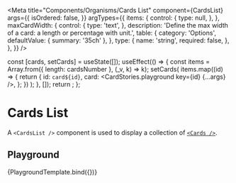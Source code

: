 
<Meta
  title="Components/Organisms/Cards List"
  component={CardsList}
  args={{
    isOrdered: false,
  }}
  argTypes={{
    items: {
      control: {
        type: null,
      },
    },
    maxCardWidth: {
      control: {
        type: 'text',
      },
      description:
        'Define the max width of a card: a length or percentage with unit.',
      table: {
        category: 'Options',
        defaultValue: { summary: '35ch' },
      },
      type: {
        name: 'string',
        required: false,
      },
    },
  }}
/>

  const [cards, setCards] = useState([]);
  useEffect(() => {
    const items = Array.from({ length: cardsNumber }, (_v, k) => k);
    setCards(
      items.map((id) => {
        return {
          id: `card${id}`,
          card: <CardStories.playground key={id} {...args} />,
        };
      })
    );
  }, []);
  return <CardsList items={cards} maxCardWidth={maxCardWidth} />;
};

# Cards List

A `<CardsList />` component is used to display a collection of [`<Cards />`](/?path=/docs/components-molecules-card--contents-cover-only).

## Playground

<Canvas>
  <Story
    name="Playground"
    argTypes={{
      ...CardStories.default.argTypes,
      cardsNumber: {
        control: {
          type: 'number',
          min: 1,
        },
        description: 'Define the numbers of cards.',
        table: {
          category: 'Story-only options',
          table: {
            defaultValue: { summary: 3 },
          },
        },
        type: {
          name: 'number',
          required: false,
        },
      },
    }}
    args={{
      ...CardStories.playground.args,
      cardsNumber: 3,
      maxCardWidth: '35ch',
    }}
  >
    {PlaygroundTemplate.bind({})}
  </Story>
</Canvas>

<ArgsTable story="Playground" />

